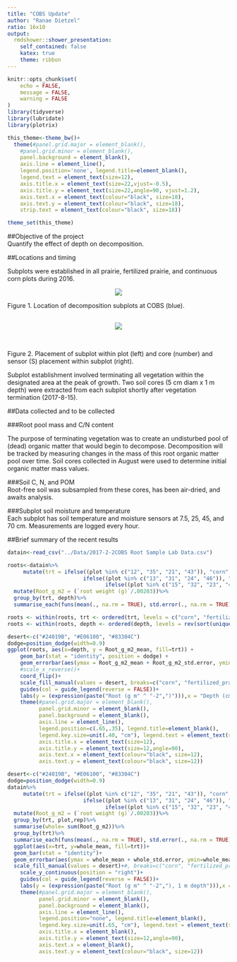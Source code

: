 ```yaml
---
title: "COBS Update"
author: "Ranae Dietzel"
ratio: 16x10
output:
  rmdshower::shower_presentation:
    self_contained: false
    katex: true
    theme: ribbon
---
```



```r
knitr::opts_chunk$set(
	echo = FALSE,
	message = FALSE,
	warning = FALSE
)
library(tidyverse)
library(lubridate)
library(plotrix)

this_theme<-theme_bw()+
  theme(#panel.grid.major = element_blank(),
    #panel.grid.minor = element_blank(),
    panel.background = element_blank(),
    axis.line = element_line(),
    legend.position='none', legend.title=element_blank(),
    legend.text = element_text(size=12),
    axis.title.x = element_text(size=22,vjust=-0.5),
    axis.title.y = element_text(size=22,angle=90, vjust=1.2),
    axis.text.x = element_text(colour="black", size=18),
    axis.text.y = element_text(colour="black", size=18), 
    strip.text = element_text(colour="black", size=18))

theme_set(this_theme)
```  

##Objective of the project    
Quantify the effect of depth on decomposition. 

##Locations and timing  

Subplots were established in all prairie, fertilized prairie, and continuous corn plots during 2016.  

<center><img src="../Images/plot design field level.png"/></center>
Figure 1. Location of decomposition subplots at COBS (blue).   

## 
<center><img src="../Images/plot design plot level.png"/></center>

## 
\includegraphics[width=250pt]{../Images/plot design subplot level.png}  
Figure 2. Placement of subplot within plot (left) and core (number) and sensor (S) placement within subplot (right). 
\vspace{24pt}

Subplot establishment involved terminating all vegetation within the designated area at the peak of growth. Two soil cores (5 cm diam x 1 m depth) were extracted from each subplot shortly after vegetation termination (2017-8-15).  

 

##Data collected and to be collected  

###Root pool mass and C/N content  

The purpose of terminating vegetation was to create an undisturbed pool of (dead) organic matter that would begin to decompose. Decomposition will be tracked by measuring changes in the mass of this root organic matter pool over time. Soil cores collected in August were used to determine initial organic matter mass values.  

###Soil C, N, and POM  
Root-free soil was subsampled from these cores, has been air-dried, and awaits analysis.  

###Subplot soil moisture and temperature  
Each subplot has soil temperature and moisture sensors at 7.5, 25, 45, and 70 cm. Measurements are logged every hour.  

##Brief summary of the recent results  

```r
datain<-read_csv("../Data/2017-2-2COBS Root Sample Lab Data.csv")

roots<-datain%>%
     mutate(trt = ifelse((plot %in% c("12", "35", "21", "43")), "corn",
                        ifelse((plot %in% c("13", "31", "24", "46")), "prairie",
                               ifelse((plot %in% c("15", "32", "23", "41")), "fertilized_prairie", "nada"))))%>%
  mutate(Root_g_m2 = (`root weight (g)`/.00203))%>%
  group_by(trt, depth)%>%
  summarise_each(funs(mean(., na.rm = TRUE), std.error(., na.rm = TRUE)))
```

```r

roots <- within(roots, trt <- ordered(trt, levels = c("corn", "fertilized_prairie", "prairie")))
roots <- within(roots, depth <- ordered(depth, levels = rev(sort(unique(depth)))))

desert<-c("#24019B", "#E06100", "#83304C")
dodge=position_dodge(width=0.9)
ggplot(roots, aes(x=depth, y = Root_g_m2_mean, fill=trt)) + 
    geom_bar(stat = "identity", position = dodge) +
    geom_errorbar(aes(ymax = Root_g_m2_mean + Root_g_m2_std.error, ymin=Root_g_m2_mean - Root_g_m2_std.error), position = dodge, width=0.2) +
    #scale_x_reverse()+
    coord_flip()+
    scale_fill_manual(values = desert, breaks=c("corn", "fertilized_prairie", "prairie"), labels=c("Corn", "Fertilized Prairie", "Prairie"))+
    guides(col = guide_legend(reverse = FALSE))+
    labs(y = (expression(paste("Root (g m" ^ "-2",")"))),x = "Depth (cm)")+
    theme(#panel.grid.major = element_blank(),
          panel.grid.minor = element_blank(),
          panel.background = element_blank(),
          axis.line = element_line(),
          legend.position=c(.65,.35), legend.title=element_blank(), 
          legend.key.size=unit(.40, "cm"), legend.text = element_text(size=10),
          axis.title.x = element_text(size=12),
          axis.title.y = element_text(size=12,angle=90),
          axis.text.x = element_text(colour="black", size=12),
          axis.text.y = element_text(colour="black", size=12))
```
```r
desert<-c("#24019B", "#E06100", "#83304C")
dodge=position_dodge(width=0.9)
datain%>%
     mutate(trt = ifelse((plot %in% c("12", "35", "21", "43")), "corn",
                        ifelse((plot %in% c("13", "31", "24", "46")), "prairie",
                               ifelse((plot %in% c("15", "32", "23", "41")), "fertilized_prairie", "nada"))))%>%
  mutate(Root_g_m2 = (`root weight (g)`/.00203))%>%
  group_by(trt, plot,rep)%>%
  summarise(whole= sum(Root_g_m2))%>%
  group_by(trt)%>%
  summarise_each(funs(mean(., na.rm = TRUE), std.error(., na.rm = TRUE)))%>%
  ggplot(aes(x=trt, y=whole_mean, fill=trt))+
  geom_bar(stat = "identity")+
  geom_errorbar(aes(ymax = whole_mean + whole_std.error, ymin=whole_mean - whole_std.error), position = dodge, width=0.2) +
  scale_fill_manual(values = desert)+#, breaks=c("corn", "fertilized_prairie", "prairie"), labels=c("corn", "Fertilized Prairie", "Prairie"))+
    scale_y_continuous(position = "right")+
    guides(col = guide_legend(reverse = FALSE))+
    labs(y = (expression(paste("Root (g m" ^ "-2","), 1 m depth"))),x = "")+
    theme(#panel.grid.major = element_blank(),
          panel.grid.minor = element_blank(),
          panel.background = element_blank(),
          axis.line = element_line(),
          legend.position="none", legend.title=element_blank(), 
          legend.key.size=unit(.65, "cm"), legend.text = element_text(size=12),
          axis.title.x = element_blank(),
          axis.title.y = element_text(size=12,angle=90), 
          axis.text.x = element_blank(),
          axis.text.y = element_text(colour="black", size=12))
```  